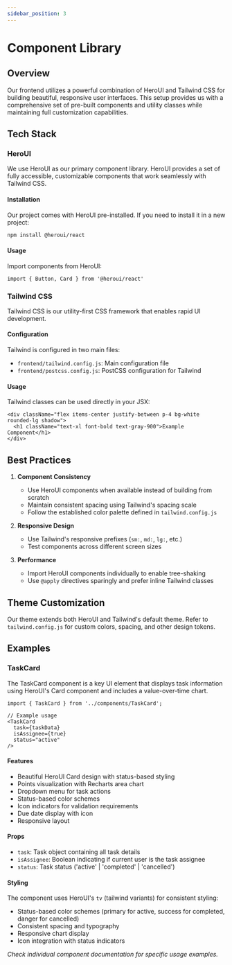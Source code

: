 ```yaml
---
sidebar_position: 3
---
```


# Component Library

## Overview
Our frontend utilizes a powerful combination of HeroUI and Tailwind CSS for building beautiful, responsive user interfaces. This setup provides us with a comprehensive set of pre-built components and utility classes while maintaining full customization capabilities.

## Tech Stack

### HeroUI
We use HeroUI as our primary component library. HeroUI provides a set of fully accessible, customizable components that work seamlessly with Tailwind CSS.

#### Installation
Our project comes with HeroUI pre-installed. If you need to install it in a new project:

```bash
npm install @heroui/react
```

#### Usage
Import components from HeroUI:

```tsx
import { Button, Card } from '@heroui/react'
```

### Tailwind CSS
Tailwind CSS is our utility-first CSS framework that enables rapid UI development.

#### Configuration
Tailwind is configured in two main files:
- `frontend/tailwind.config.js`: Main configuration file
- `frontend/postcss.config.js`: PostCSS configuration for Tailwind

#### Usage
Tailwind classes can be used directly in your JSX:

```tsx
<div className="flex items-center justify-between p-4 bg-white rounded-lg shadow">
  <h1 className="text-xl font-bold text-gray-900">Example Component</h1>
</div>
```

## Best Practices

1. **Component Consistency**
   - Use HeroUI components when available instead of building from scratch
   - Maintain consistent spacing using Tailwind's spacing scale
   - Follow the established color palette defined in `tailwind.config.js`

2. **Responsive Design**
   - Use Tailwind's responsive prefixes (`sm:`, `md:`, `lg:`, etc.)
   - Test components across different screen sizes

3. **Performance**
   - Import HeroUI components individually to enable tree-shaking
   - Use `@apply` directives sparingly and prefer inline Tailwind classes

## Theme Customization
Our theme extends both HeroUI and Tailwind's default theme. Refer to `tailwind.config.js` for custom colors, spacing, and other design tokens.

## Examples

### TaskCard
The TaskCard component is a key UI element that displays task information using HeroUI's Card component and includes a value-over-time chart.

```tsx
import { TaskCard } from '../components/TaskCard';

// Example usage
<TaskCard
  task={taskData}
  isAssignee={true}
  status="active"
/>
```

#### Features
- Beautiful HeroUI Card design with status-based styling
- Points visualization with Recharts area chart
- Dropdown menu for task actions
- Status-based color schemes
- Icon indicators for validation requirements
- Due date display with icon
- Responsive layout

#### Props
- `task`: Task object containing all task details
- `isAssignee`: Boolean indicating if current user is the task assignee
- `status`: Task status ('active' | 'completed' | 'cancelled')

#### Styling
The component uses HeroUI's `tv` (tailwind variants) for consistent styling:
- Status-based color schemes (primary for active, success for completed, danger for cancelled)
- Consistent spacing and typography
- Responsive chart display
- Icon integration with status indicators

*Check individual component documentation for specific usage examples.*
